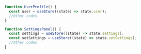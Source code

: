 ```typescript
function UserProfile() {
  const user = useStore((state) => state.user);
  //Other codes
}

function SettingsPanel() {
  const settings = useStore((state) => state.settings);
  const setSettings = useStore((state) => state.setSettings);
  //Other codes
}
```
